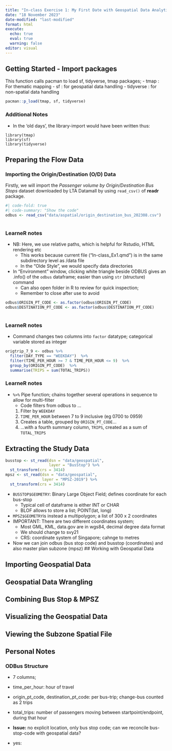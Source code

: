```yaml
---
title: "In-class Exercise 1: My First Date with Geospatial Data Analytics"
date: "18 November 2023"
date-modified: "last-modified"
format: html
execute:
  echo: true
  eval: true
  warning: false
editor: visual
---
```


## Getting Started - Import packages

This function calls pacman to load sf, tidyverse, tmap packages; - tmap : For thematic mapping - sf : for geospatial data handling - tidyverse : for non-spatial data handling

```r
pacman::p_load(tmap, sf, tidyverse)
```

::: {.callout-note collapse="true"}
### Additional Notes

-   In the 'old days', the library-import would have been written thus:

```         
library(tmap)
library(sf)
library(tidyverse)
```
:::

## Preparing the Flow Data

### Importing the Origin/Destination (O/D) Data

Firstly, we will import the *Passenger volume by Origin/Destination Bus Stops* dataset downloaded by LTA Datamall by using `read_csv()` of **readr** package.

```r
#| code-fold: true
#| code-summary: "Show the code"
odbus <- read_csv("data/aspatial/origin_destination_bus_202308.csv")
  
```

::: {.callout-note collapse="true"}
### LearneR notes

-   NB: Here, we use relative paths, which is helpful for Rstudio, HTML rendering etc
    -   This works because current file ("In-class_Ex1.qmd") is in the same subdirectory level as /data file
    -   In the "Olde Style", we would specify data directories
-   In "Environment" window, clicking white triangle beside ODBUS gives an .info() of the `odbus` dataframe; easier than using `str` (structure) command
    -   Can also open folder in R to review for quick inspection;
    -   Remember to close after use to avoid\
:::

```r
odbus$ORIGIN_PT_CODE <- as.factor(odbus$ORIGIN_PT_CODE)
odbus$DESTINATION_PT_CODE <- as.factor(odbus$DESTINATION_PT_CODE)
  
```

::: {.callout-note collapse="true"}
### LearneR notes

-   Command changes two columns into `factor` datatype; categorical variable stored as integer
:::

```r
origtrip_7_9 <- odbus %>% 
  filter(DAY_TYPE == "WEEKDAY")  %>% 
  filter(TIME_PER_HOUR >= 7 & TIME_PER_HOUR <= 9)  %>% 
  group_by(ORIGIN_PT_CODE)  %>% 
  summarise(TRIPS = sum(TOTAL_TRIPS))
```

::: {.callout-note collapse="true"}
### LearneR notes

-   `%>%` Pipe function; chains together several operations in sequence to allow for multi-filter
    - Code filters from odbus to ...
    1. Filter by `WEEKDAY`
    2. `TIME_PER_HOUR` between 7 to 9 inclusive (eg 0700 to 0959)
    3. Creates a table, grouped by `ORIGIN_PT_CODE`...
    4. ...with a fourth summary column, `TRIPS`, created as a sum of `TOTAL_TRIPS`
:::

## Extracting the Study Data

```r
busstop <- st_read(dsn = "data/geospatial", 
                   layer = "BusStop") %>%
  st_transform(crs = 3414)
mpsz <- st_read(dsn = "data/geospatial", 
                layer = "MPSZ-2019") %>%
  st_transform(crs = 3414)
```

- `BUSSTOP$GEOMETRY`: Binary Large Object Field; defines coordinate for each bus-stop
    - Typical cell of dataframe is either INT or CHAR
    - BLOF allows to store a list; POINT(lat, long) 
- `MPSZ$GEOMETRY`is instead a multipolygon; a list of 300 x 2 coordinates
- IMPORTANT: There are two different coordinates system;
    - Most GML, KML, data.gov are in wgs84, decimal degree data format
    - We should change to svy21
    - CRS: coordinate system of Singapore; cahnge to metres
- Now we can join odbus (bus stop code) and busstop (coordinates) and also master plan subzone (mpsz)
## Working with Geospatial Data

## Importing Geospatial Data

## Geospatial Data Wrangling

## Combining Bus Stop & MPSZ

## Visualizing the Geospatial Data

## Viewing the Subzone Spatial File

## Personal Notes

### ODBus Structure

-   7 columns;

-   time_per_hour: hour of travel

-   origin_pt_code, destination_pt_code: per bus-trip; change-bus counted as 2 trips

-   total_trips: number of passengers moving between startpoint/endpoint, during that hour

-   **Issue:** no explicit location, only bus stop code; can we reconcile bus-stop-code with geospatial data?

-   yes:
